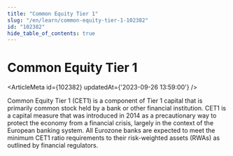 ```yaml
---
title: "Common Equity Tier 1"
slug: "/en/learn/common-equity-tier-1-102382"
id: "102382"
hide_table_of_contents: true
---
```



# Common Equity Tier 1

<ArticleMeta id={102382} updatedAt={'2023-09-26 13:59:00'} />
<div className='border-solid border-b border-t-0 my-4 border-[var(--ifm-color-gray-300)]' />

Common Equity Tier 1 (CET1) is a component of Tier 1 capital that is primarily common stock held by a bank or other financial institution. CET1 is a capital measure that was introduced in 2014 as a precautionary way to protect the economy from a financial crisis, largely in the context of the European banking system. All Eurozone banks are expected to meet the minimum CET1 ratio requirements to their risk-weighted assets (RWAs) as outlined by financial regulators.
